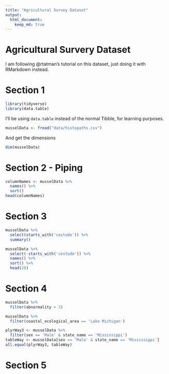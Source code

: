 ```yaml
---
title: "Agricultural Survey Dataset"
output: 
  html_document:
    keep_md: true
---
```


# Agricultural Survery Dataset

I am following @rtatman's tutorial on this dataset, just doing it with RMarkdown instead.

# Section 1

```r
library(tidyverse)
library(data.table)
```

I'll be using `data.table` instead of the normal Tibble, for learning purposes.

```r
musselData <- fread("data/histopaths.csv")
```

And get the dimensions
```r
dim(musselData)
```

# Section 2 - Piping

```r
columnNames <- musselData %>%
  names() %>%
  sort()
head(columnNames)
```


# Section 3

```r
musselData %>%
  select(starts_with('cestode')) %>%
  summary()
```

```r
musselData %>%
  select(-starts_with('cestode')) %>%
  names() %>%
  sort() %>%
  head(20) 
```

# Section 4

```r
musselData %>%
  filter(abnormality > 3)
```

```r
musselData %>%
  filter(coastal_ecological_area == 'Lake Michigan')
```

```r
plyrWay3 <- musselData %>%
  filter(sex == 'Male' & state_name == 'Mississippi')
tableWay <- musselData[sex == 'Male' & state_name == 'Mississippi']
all.equal(plyrWay3, tableWay)
```

# Section 5


